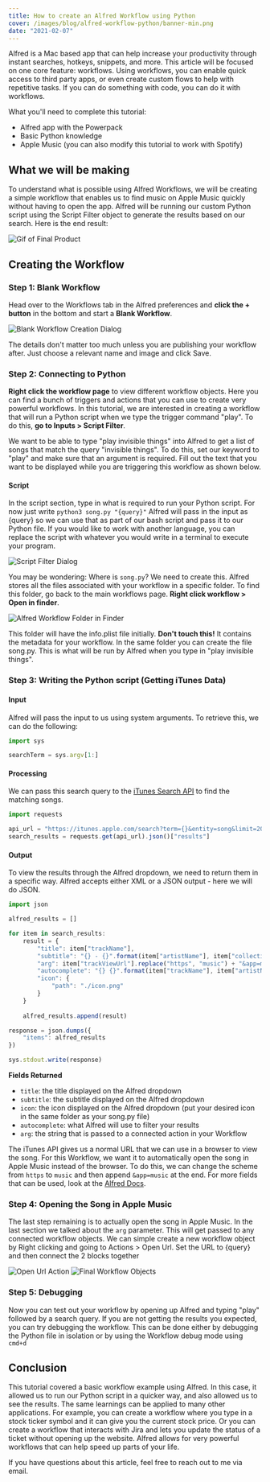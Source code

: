 ```yaml
---
title: How to create an Alfred Workflow using Python
cover: /images/blog/alfred-workflow-python/banner-min.png
date: "2021-02-07"
--- 
```


Alfred is a Mac based app that can help increase your productivity through instant searches, hotkeys, snippets, and more. This article will be focused on one core feature: workflows. Using workflows, you can enable quick access to third party apps, or even create custom flows to help with repetitive tasks. If you can do something with code, you can do it with workflows. 


What you'll need to complete this tutorial:
- Alfred app with the Powerpack
- Basic Python knowledge
- Apple Music (you can also modify this tutorial to work with Spotify)

## What we will be making

To understand what is possible using Alfred Workflows, we will be creating a simple workflow that  enables us to find music on Apple Music quickly without having to open the app. Alfred will be running our custom Python script using the Script Filter object to generate the results based on our search. Here is the end result: 

![Gif of Final Product](https://user-images.githubusercontent.com/4590693/107141679-b6e30f00-68e7-11eb-8d39-5ec45641bfa9.gif)


## Creating the Workflow

### Step 1: Blank Workflow

Head over to the Workflows tab in the Alfred preferences and **click the + button** in the bottom and start a **Blank Workflow**. 

<img src="/images/blog/alfred-workflow-python/blank-workflow-min.png" alt="Blank Workflow Creation Dialog"/>

The details don't matter too much unless you are publishing your workflow after. Just choose a relevant name and image and click Save. 

### Step 2: Connecting to Python

**Right click the workflow page** to view different workflow objects. Here you can find a bunch of triggers and actions that you can use to create very powerful workflows. In this tutorial, we are interested in creating a workflow that will run a Python script when we type the trigger command "play". To do this, **go to Inputs > Script Filter**.

We want to be able to type "play invisible things" into Alfred to get a list of songs that match the query "invisible things". To do this, set our keyword to "play" and make sure that an argument is required. Fill out the text that you want to be displayed while you are triggering this workflow as shown below. 

#### Script

In the script section, type in what is required to run your Python script. For now just write `python3 song.py "{query}"` Alfred will pass in the input as {query} so we can use that as part of our bash script and pass it to our Python file. If you would like to work with another language, you can replace the script with whatever you would write in a terminal to execute your program. 

<img src="/images/blog/alfred-workflow-python/script-filter-min.png" alt="Script Filter Dialog"/>

You may be wondering: Where is `song.py`? We need to create this. Alfred stores all the files associated with your workflow in a specific folder. To find this folder, go back to the main workflows page. **Right click workflow > Open in finder**. 

<img src="/images/blog/alfred-workflow-python/finder-min.png" alt="Alfred Workflow Folder in Finder"/>

This folder will have the info.plist file initially. **Don't touch this!** It contains the metadata for your workflow. In the same folder you can create the file song.py. This is what will be run by Alfred when you type in "play invisible things". 

### Step 3: Writing the Python script (Getting iTunes Data)

#### Input

Alfred will pass the input to us using system arguments. To retrieve this, we can do the following: 

```jsx
import sys 

searchTerm = sys.argv[1:]
```

#### Processing

We can pass this search query to the [iTunes Search API](https://affiliate.itunes.apple.com/resources/documentation/itunes-store-web-service-search-api/) to find the matching songs. 

```jsx
import requests 

api_url = "https://itunes.apple.com/search?term={}&entity=song&limit=20".format(searchTerm)
search_results = requests.get(api_url).json()["results"]
```

#### Output

To view the results through the Alfred dropdown, we need to return them in a specific way. Alfred accepts either XML or a JSON output - here we will do JSON. 

```jsx
import json 

alfred_results = []

for item in search_results:
    result = {
        "title": item["trackName"],
        "subtitle": "{} - {}".format(item["artistName"], item["collectionName"]),
        "arg": item["trackViewUrl"].replace("https", "music") + "&app=music",
        "autocomplete": "{} {}".format(item["trackName"], item["artistName"]),
        "icon": {
            "path": "./icon.png"
        }
    }
    
    alfred_results.append(result)

response = json.dumps({
    "items": alfred_results
})

sys.stdout.write(response)
```

**Fields Returned**

- `title`: the title displayed on the Alfred dropdown 
- `subtitle`: the subtitle displayed on the Alfred dropdown 
- `icon`: the icon displayed on the Alfred dropdown (put your desired icon in the same folder as your song.py file)
- `autocomplete`: what Alfred will use to filter your results 
- `arg`: the string that is passed to a connected action in your Workflow

The iTunes API gives us a normal URL that we can use in a browser to view the song. For this Workflow, we want it to automatically open the song in Apple Music instead of the browser. To do this, we can change the scheme from `https` to `music` and then append `&app=music` at the end. 
For more fields that can be used, look at the [Alfred Docs](https://www.alfredapp.com/help/workflows/inputs/script-filter/json/). 

### Step 4: Opening the Song in Apple Music

The last step remaining is to actually open the song in Apple Music. In the last section we talked about the `arg` parameter. This will get passed to any connected workflow objects. We can simple create a new workflow object by Right clicking and going to Actions > Open Url. Set the URL to {query} and then connect the 2 blocks together  

<img src="/images/blog/alfred-workflow-python/open-url-min.png" alt="Open Url Action"/>
<img src="/images/blog/alfred-workflow-python/final-objects-min.png" alt="Final Workflow Objects"/>

### Step 5: Debugging

Now you can test out your workflow by opening up Alfred and typing "play" followed by a search query. If you are not getting the results you expected, you can try debugging the workflow. This can be done either by debugging the Python file in isolation or by using the Workflow debug mode using `cmd+d` 

## Conclusion

This tutorial covered a basic workflow example using Alfred. In this case, it allowed us to run our Python script in a quicker way, and also allowed us to see the results. The same learnings can be applied to many other applications. For example, you can create a workflow where you type in a stock ticker symbol and it can give you the current stock price. Or you can create a workflow that interacts with Jira and lets you update the status of a ticket without opening up the website. Alfred allows for very powerful workflows that can help speed up parts of your life. 

If you have questions about this article, feel free to reach out to me via email.